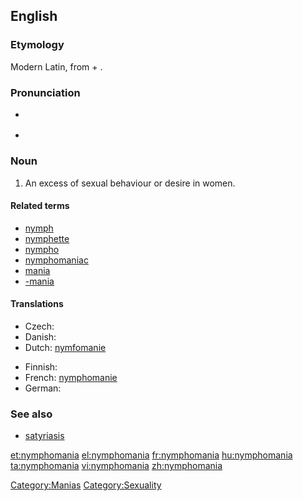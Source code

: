 ==English==

===Etymology===
Modern Latin, from {{etyl|la}} {{term|nympha||labia minora}} + {{term|-mania}}.

===Pronunciation===
* {{a|UK}} {{IPA|/nɪmfəˈmeɪnɪə/}}
* {{rhymes|eɪniə}}

===Noun===
{{en-noun|-}}

# An excess of sexual behaviour or desire in women.

====Related terms====
* [[nymph]]
* [[nymphette]]
* [[nympho]]
* [[nymphomaniac]]
* [[mania]]
* [[-mania]]

====Translations====
{{trans-top|excess of sexual behaviour or desire in women}}
* Czech: {{t|cs|nymfomanie|f}}
* Danish: {{t|da|nymfomani|c}}
* Dutch: [[nymfomanie]] {{f}}
{{trans-mid}}
* Finnish: {{t-|fi|nymfomania}}
* French: [[nymphomanie]] {{f}}
* German: {{t|de|Nymphomanie|f}}
{{trans-bottom}}

===See also===
* [[satyriasis]]

[[Category:Manias]]
[[Category:Sexuality]]

[[et:nymphomania]]
[[el:nymphomania]]
[[fr:nymphomania]]
[[hu:nymphomania]]
[[ta:nymphomania]]
[[vi:nymphomania]]
[[zh:nymphomania]]